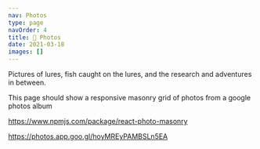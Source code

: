 ```yaml
---
nav: Photos
type: page
navOrder: 4
title: 📸 Photos
date: 2021-03-18
images: []
---
```


Pictures of lures, fish caught on the lures, and the research and adventures in between.

This page should show a responsive masonry grid of photos from a google photos album

https://www.npmjs.com/package/react-photo-masonry

https://photos.app.goo.gl/hoyMREyPAMBSLn5EA
